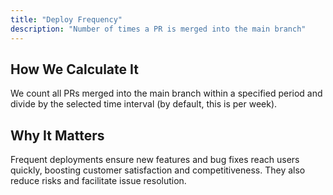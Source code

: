 ```yaml
---
title: "Deploy Frequency"
description: "Number of times a PR is merged into the main branch"
---
```


## How We Calculate It

We count all PRs merged into the main branch within a specified period and divide by the selected time interval (by default, this is per week).

## Why It Matters

Frequent deployments ensure new features and bug fixes reach users quickly, boosting customer satisfaction and competitiveness. They also reduce risks and facilitate issue resolution.
